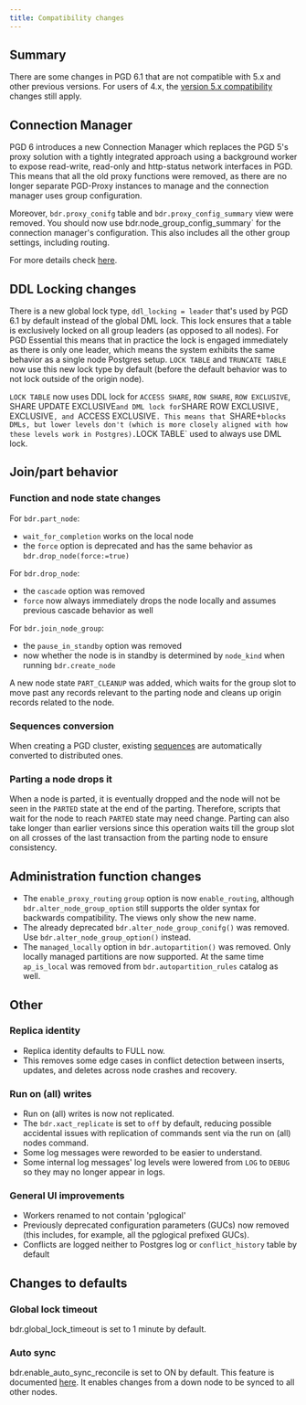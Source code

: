 ```yaml
---
title: Compatibility changes
---
```


## Summary

There are some changes in PGD 6.1 that are not compatible with 5.x and other previous versions.
For users of 4.x, the [version 5.x compatibility](https://www.enterprisedb.com/docs/pgd/5.8/upgrades/compatibility/) changes still apply.

## Connection Manager 

PGD 6 introduces a new Connection Manager which replaces the PGD 5's proxy solution with a tightly integrated approach using a background worker to expose read-write, read-only and http-status network interfaces in PGD. 
This means that all the old proxy functions were removed, as there are no longer separate PGD-Proxy instances to manage and the connection manager uses group configuration.

Moreover, `bdr.proxy_conifg` table and `bdr.proxy_config_summary` view were removed.
You should now use bdr.node_group_config_summary` for the connection manager's configuration.
This also includes all the other group settings, including routing.

For more details check [here](/pgd/6.1/reference/connection-manager/).

## DDL Locking changes

There is a new global lock type, `ddl_locking = leader` that's used by PGD 6.1 by default instead of the global DML lock.
This lock ensures that a table is exclusively locked on all group leaders (as opposed to all nodes).
For PGD Essential this means that in practice the lock is engaged immediately as there is only one leader, which means the system exhibits the same behavior as a single node Postgres setup.
`LOCK TABLE` and `TRUNCATE TABLE` now use this new lock type by default (before the default behavior was to not lock outside of the origin node).

`LOCK TABLE` now uses DDL lock for `ACCESS SHARE`, `ROW SHARE`, `ROW EXCLUSIVE`, SHARE UPDATE EXCLUSIVE` and DML lock for `SHARE ROW EXCLUSIVE`, `EXCLUSIVE`, and `ACCESS EXCLUSIVE`.
This means that `SHARE+` blocks DMLs, but lower levels don't (which is more closely aligned with how these levels work in Postgres).
`LOCK TABLE` used to always use DML lock.

## Join/part behavior

### Function and node state changes

For `bdr.part_node`:

- `wait_for_completion` works on the local node
- the `force` option is deprecated and has the same behavior as `bdr.drop_node(force:=true)`

For `bdr.drop_node`:

- the `cascade` option was removed
- `force` now always immediately drops the node locally and assumes previous cascade behavior as well

For `bdr.join_node_group`:
- the `pause_in_standby` option was removed
- now whether the node is in standby is determined by `node_kind` when running `bdr.create_node`

A new node state `PART_CLEANUP` was added, which waits for the group slot to move past any records relevant to the parting node and cleans up origin records related to the node.

### Sequences conversion

When creating a PGD cluster, existing [sequences](/pgd/6.1/reference/sequences.mdx) are automatically converted to distributed ones.

### Parting a node drops it

When a node is parted, it is eventually dropped and the node will not be seen in the `PARTED` state at the end of the parting.
Therefore, scripts that wait for the node to reach `PARTED` state may need change.
Parting can also take longer than earlier versions since this operation waits till the group slot on all crosses of the last transaction from the parting node to ensure consistency.

## Administration function changes

- The `enable_proxy_routing` `group` option is now `enable_routing`, although `bdr.alter_node_group_option` still supports the older syntax for backwards compatibility. The views only show the new name.
- The already deprecated `bdr.alter_node_group_conifg()` was removed. Use `bdr.alter_node_group_option()` instead.
- The `managed_locally` option in `bdr.autopartition()` was removed. Only locally managed partitions are now supported. At the same time `ap_is_local` was removed from `bdr.autopartition_rules` catalog as well.

## Other

### Replica identity

- Replica identity defaults to FULL now.
- This removes some edge cases in conflict detection between inserts, updates, and deletes across node crashes and recovery.

### Run on (all) writes

- Run on (all) writes is now not replicated.
- The `bdr.xact_replicate` is set to `off` by default, reducing possible accidental issues with replication of commands sent via the run on (all) nodes command.
- Some log messages were reworded to be easier to understand.
- Some internal log messages' log levels were lowered from `LOG` to `DEBUG` so they may no longer appear in logs.

### General UI improvements

- Workers renamed to not contain 'pglogical' 
- Previously deprecated configuration parameters (GUCs) now removed (this includes, for example, all the pglogical prefixed GUCs).
- Conflicts are logged neither to Postgres log or `conflict_history` table by default

## Changes to defaults

### Global lock timeout

bdr.global_lock_timeout is set to 1 minute by default.

### Auto sync

bdr.enable_auto_sync_reconcile is set to ON by default.
This feature is documented [here](pgd/6.1/reference/node_management/automatic_sync/).
It enables changes from a down node to be synced to all other nodes.